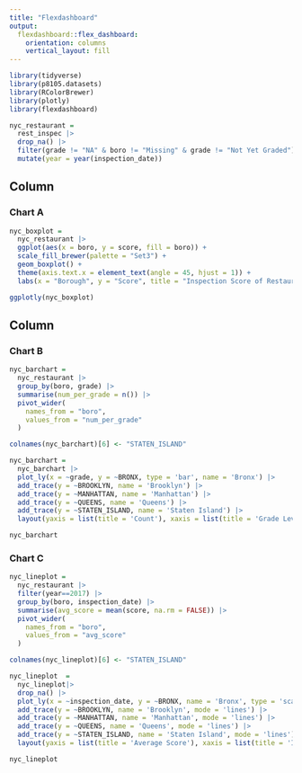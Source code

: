 ```yaml
---
title: "Flexdashboard"
output: 
  flexdashboard::flex_dashboard:
    orientation: columns
    vertical_layout: fill
---
```


```r
library(tidyverse)
library(p8105.datasets)
library(RColorBrewer)
library(plotly)
library(flexdashboard)
```

```r
nyc_restaurant = 
  rest_inspec |>
  drop_na() |>
  filter(grade != "NA" & boro != "Missing" & grade != "Not Yet Graded") |>
  mutate(year = year(inspection_date))
```

Column {data-width=550}
-----------------------------------------------------------------------

### Chart A

```r
nyc_boxplot = 
  nyc_restaurant |>
  ggplot(aes(x = boro, y = score, fill = boro)) +  
  scale_fill_brewer(palette = "Set3") +
  geom_boxplot() +
  theme(axis.text.x = element_text(angle = 45, hjust = 1)) +
  labs(x = "Borough", y = "Score", title = "Inspection Score of Restaurants in NYC Boroughs", fill = "Borough")

ggplotly(nyc_boxplot)
```

Column {data-width=450}
-----------------------------------------------------------------------

### Chart B

```r
nyc_barchart = 
  nyc_restaurant |>
  group_by(boro, grade) |>
  summarise(num_per_grade = n()) |>
  pivot_wider(
    names_from = "boro", 
    values_from = "num_per_grade"
  )

colnames(nyc_barchart)[6] <- "STATEN_ISLAND"

nyc_barchart = 
  nyc_barchart |>
  plot_ly(x = ~grade, y = ~BRONX, type = 'bar', name = 'Bronx') |>
  add_trace(y = ~BROOKLYN, name = 'Brooklyn') |>
  add_trace(y = ~MANHATTAN, name = 'Manhattan') |>
  add_trace(y = ~QUEENS, name = 'Queens') |>
  add_trace(y = ~STATEN_ISLAND, name = 'Staten Island') |>
  layout(yaxis = list(title = 'Count'), xaxis = list(title = 'Grade Level'), title = "Number of Restaurants per Grade Level in NYC Boroughs")

nyc_barchart
```

### Chart C

```r
nyc_lineplot = 
  nyc_restaurant |>
  filter(year==2017) |>
  group_by(boro, inspection_date) |>
  summarise(avg_score = mean(score, na.rm = FALSE)) |>
  pivot_wider(
    names_from = "boro", 
    values_from = "avg_score"
  )

colnames(nyc_lineplot)[6] <- "STATEN_ISLAND"

nyc_lineplot  = 
  nyc_lineplot|>
  drop_na() |>
  plot_ly(x = ~inspection_date, y = ~BRONX, name = 'Bronx', type = 'scatter', mode = 'lines') |>
  add_trace(y = ~BROOKLYN, name = 'Brooklyn', mode = 'lines') |>
  add_trace(y = ~MANHATTAN, name = 'Manhattan', mode = 'lines') |>
  add_trace(y = ~QUEENS, name = 'Queens', mode = 'lines') |>
  add_trace(y = ~STATEN_ISLAND, name = 'Staten Island', mode = 'lines') |>
  layout(yaxis = list(title = 'Average Score'), xaxis = list(title = 'Inspection Date'), title = "Average Restaurant Score by Date in 2017 in NYC Boroughs")

nyc_lineplot
```
